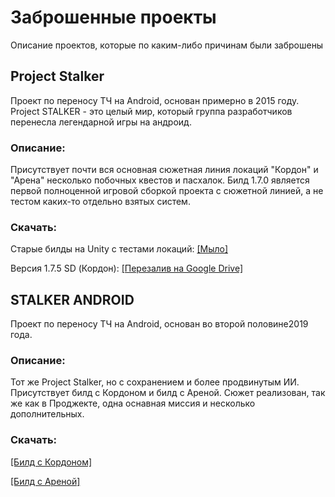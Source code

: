 # Заброшенные проекты
Описание проектов, которые по каким-либо причинам были заброшены
## Project Stalker
Проект по переносу ТЧ на Android, основан примерно в 2015 году. Project STALKER - это целый мир, который группа разработчиков перенесла легендарной игры на андроид.
### Описание:
Присутствует почти вся основная сюжетная линия локаций "Кордон" и "Арена" несколько побочных квестов и пасхалок.
Билд 1.7.0 является первой полноценной игровой сборкой проекта с сюжетной линией, а не тестом каких-то отдельно взятых систем.
### Cкачать:
Старые билды на Unity с тестами локаций: [[Мыло]](https://cloud.mail.ru/public/KWEU/r5FBbWWL2)

Версия 1.7.5 SD (Кордон): [[Перезалив на Google Drive]](https://drive.google.com/file/d/1QcjrWeJ6opUSSph8_MgjYd1GElIRezJX/view?usp=sharing)

## STALKER ANDROID
Проект по переносу ТЧ на Android, основан во второй половине2019 года.
### Описание:
Тот же Project Stalker, но с сохранением и более продвинутым ИИ. Присутствует билд с Кордоном и билд с Ареной. Сюжет реализован, так же как в Проджекте, одна оснавная миссия и несколько дополнительных.
### Скачать:
[[Билд с Кордоном]](https://vk.com/wall-174809909_12652)

[[Билд с Ареной]](https://vk.com/wall-174809909_14326)
